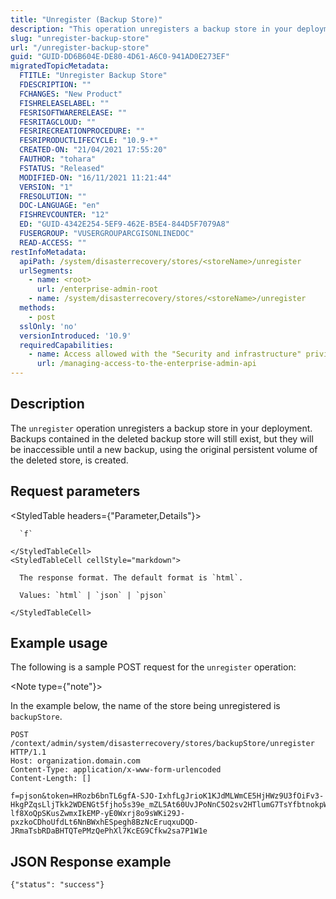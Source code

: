 ```yaml
---
title: "Unregister (Backup Store)"
description: "This operation unregisters a backup store in your deployment."
slug: "unregister-backup-store"
url: "/unregister-backup-store"
guid: "GUID-DD6B604E-DE80-4D61-A6C0-941AD0E273EF"
migratedTopicMetadata:
  FTITLE: "Unregister Backup Store"
  FDESCRIPTION: ""
  FCHANGES: "New Product"
  FISHRELEASELABEL: ""
  FESRISOFTWARERELEASE: ""
  FESRITAGCLOUD: ""
  FESRIRECREATIONPROCEDURE: ""
  FESRIPRODUCTLIFECYCLE: "10.9-*"
  CREATED-ON: "21/04/2021 17:55:20"
  FAUTHOR: "tohara"
  FSTATUS: "Released"
  MODIFIED-ON: "16/11/2021 11:21:44"
  VERSION: "1"
  FRESOLUTION: ""
  DOC-LANGUAGE: "en"
  FISHREVCOUNTER: "12"
  ED: "GUID-4342E254-5EF9-462E-B5E4-844D5F7079A8"
  FUSERGROUP: "VUSERGROUPARCGISONLINEDOC"
  READ-ACCESS: ""
restInfoMetadata:
  apiPath: /system/disasterrecovery/stores/<storeName>/unregister
  urlSegments:
    - name: <root>
      url: /enterprise-admin-root
    - name: /system/disasterrecovery/stores/<storeName>/unregister
  methods:
    - post
  sslOnly: 'no'
  versionIntroduced: '10.9'
  requiredCapabilities:
    - name: Access allowed with the "Security and infrastructure" privilege
      url: /managing-access-to-the-enterprise-admin-api
---
```


## Description

The `unregister` operation unregisters a backup store in your deployment. Backups contained in the deleted backup store will still exist, but they will be inaccessible until a new backup, using the original persistent volume of the deleted store, is created.


## Request parameters

<StyledTable headers={"Parameter,Details"}>
  <StyledTableRow>
    <StyledTableCell cellStyle="markdown">

      `f` 

    </StyledTableCell>
    <StyledTableCell cellStyle="markdown">

      The response format. The default format is `html`.

      Values: `html` | `json` | `pjson`

    </StyledTableCell>
  </StyledTableRow>
</StyledTable>


## Example usage

The following is a sample POST request for the `unregister` operation:

<Note type={"note"}>

In the example below, the name of the store being unregistered is `backupStore`.

</Note>

```other
POST /context/admin/system/disasterrecovery/stores/backupStore/unregister HTTP/1.1
Host: organization.domain.com
Content-Type: application/x-www-form-urlencoded
Content-Length: []

f=pjson&token=HRozb6bnTL6gfA-SJO-IxhfLgJrioK1KJdMLWmCE5HjHWz9U3fOiFv3-HkgPZqsLljTkk2WDENGt5fjho5s39e_mZL5At60UvJPoNnC5O2sv2HTlumG7TsYfbtnokpWmS6-lf8XoQpSKusZwmxIkEMP-yE0Wxrj8o9sWKi29J-pxzkoCDhoUfdLt6NnBWxhESpegh8BzNcEruqxuDQD-JRmaTsbRDaBHTQTePMzQePhXl7KcEG9Cfkw2sa7P1W1e

```

## JSON Response example

```other
{"status": "success"}
```